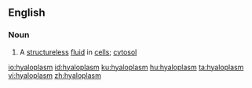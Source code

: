 ==English==

===Noun===
{{en-noun}}

# {{label|en|microbiology}} A [[structureless]] [[fluid]] in [[cells]]; [[cytosol]]

[[io:hyaloplasm]]
[[id:hyaloplasm]]
[[ku:hyaloplasm]]
[[hu:hyaloplasm]]
[[ta:hyaloplasm]]
[[vi:hyaloplasm]]
[[zh:hyaloplasm]]